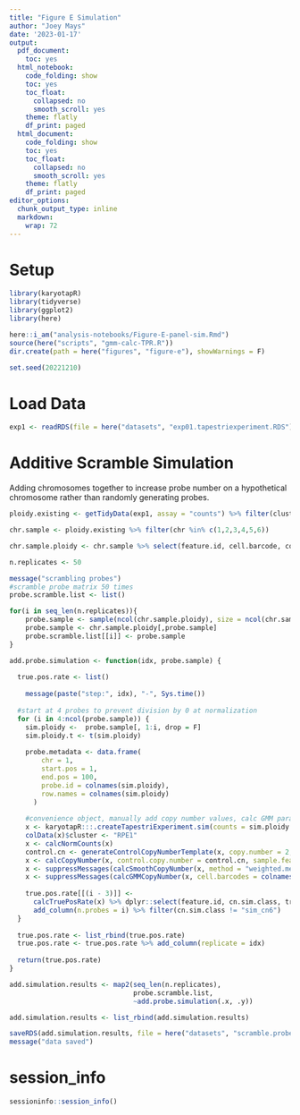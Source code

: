 ```yaml
---
title: "Figure E Simulation"
author: "Joey Mays"
date: '2023-01-17'
output:
  pdf_document:
    toc: yes
  html_notebook:
    code_folding: show
    toc: yes
    toc_float:
      collapsed: no
      smooth_scroll: yes
    theme: flatly
    df_print: paged
  html_document:
    code_folding: show
    toc: yes
    toc_float:
      collapsed: no
      smooth_scroll: yes
    theme: flatly
    df_print: paged
editor_options:
  chunk_output_type: inline
  markdown:
    wrap: 72
---
```


# Setup

```r
library(karyotapR)
library(tidyverse)
library(ggplot2)
library(here)

here::i_am("analysis-notebooks/Figure-E-panel-sim.Rmd")
source(here("scripts", "gmm-calc-TPR.R"))
dir.create(path = here("figures", "figure-e"), showWarnings = F)

set.seed(20221210)
```

# Load Data

```r
exp1 <- readRDS(file = here("datasets", "exp01.tapestriexperiment.RDS"))
```

# Additive Scramble Simulation

Adding chromosomes together to increase probe number on a hypothetical chromosome rather than randomly generating probes. 

```r
ploidy.existing <- getTidyData(exp1, assay = "counts") %>% filter(cluster == "RPE1")
```

```r
chr.sample <- ploidy.existing %>% filter(chr %in% c(1,2,3,4,5,6))
```

```r
chr.sample.ploidy <- chr.sample %>% select(feature.id, cell.barcode, counts) %>% pivot_wider(id_cols = cell.barcode, names_from = feature.id, values_from = "counts") %>% column_to_rownames("cell.barcode")
```

```r
n.replicates <- 50
```

```r
message("scrambling probes")
#scramble probe matrix 50 times
probe.scramble.list <- list()

for(i in seq_len(n.replicates)){
    probe.sample <- sample(ncol(chr.sample.ploidy), size = ncol(chr.sample.ploidy))
    probe.sample <- chr.sample.ploidy[,probe.sample]
    probe.scramble.list[[i]] <- probe.sample
}

```

```r
add.probe.simulation <- function(idx, probe.sample) {
     
  true.pos.rate <- list()
  
    message(paste("step:", idx), "-", Sys.time())
  
  #start at 4 probes to prevent division by 0 at normalization
  for (i in 4:ncol(probe.sample)) {
    sim.ploidy <-  probe.sample[, 1:i, drop = F]
    sim.ploidy.t <- t(sim.ploidy)
    
    probe.metadata <- data.frame(
        chr = 1,
        start.pos = 1,
        end.pos = 100,
        probe.id = colnames(sim.ploidy),
        row.names = colnames(sim.ploidy)
      )
    
    #convenience object, manually add copy number values, calc GMM parameters and CN calls
    x <- karyotapR:::.createTapestriExperiment.sim(counts = sim.ploidy.t, probe.metadata = probe.metadata)
    colData(x)$cluster <- "RPE1"
    x <- calcNormCounts(x)
    control.cn <- generateControlCopyNumberTemplate(x, copy.number = 2, sample.feature.label = "RPE1")  
    x <- calcCopyNumber(x, control.copy.number = control.cn, sample.feature = "cluster", remove.bad.probes = T)
    x <- suppressMessages(calcSmoothCopyNumber(x, method = "weighted.median", control.copy.number = control.cn, sample.feature = "cluster"))
    x <- suppressMessages(calcGMMCopyNumber(x, cell.barcodes = colnames(x), control.copy.number = control.cn, model.components = 1:6))
    
    true.pos.rate[[(i - 3)]] <-
      calcTruePosRate(x) %>% dplyr::select(feature.id, cn.sim.class, true.pos.p) %>%
      add_column(n.probes = i) %>% filter(cn.sim.class != "sim_cn6")
  }
  
  true.pos.rate <- list_rbind(true.pos.rate)
  true.pos.rate <- true.pos.rate %>% add_column(replicate = idx)
  
  return(true.pos.rate)
}
```

```r
add.simulation.results <- map2(seq_len(n.replicates), 
                               probe.scramble.list, 
                               ~add.probe.simulation(.x, .y))
```


```r
add.simulation.results <- list_rbind(add.simulation.results)
```

```r
saveRDS(add.simulation.results, file = here("datasets", "scramble.probe.sim.results.RDS"))
message("data saved")
```

# session_info

```r
sessioninfo::session_info()
```